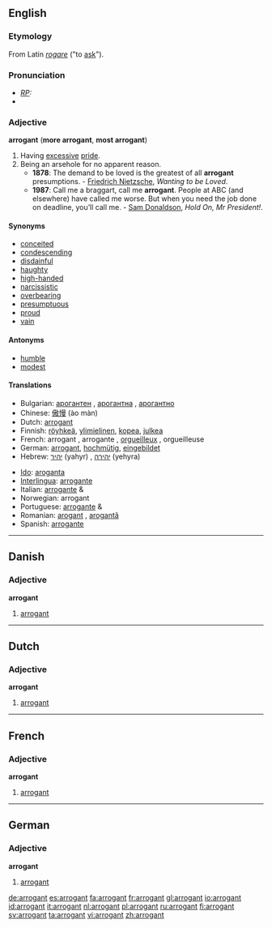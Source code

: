 ==English==
{{wikipedia|arrogance}}

===Etymology===
From Latin ''[[rogare]]'' ("to [[ask]]").

===Pronunciation===
* ''[[RP]]:'' {{IPA|/ˈærəgənt/}}
*{{audio|en-us-arrogant.ogg|Audio (US)}}

===Adjective===
'''arrogant''' ('''more arrogant''', '''most arrogant''')

# Having [[excessive]] [[pride]].
# Being an arsehole for no apparent reason.
#* '''1878''': The demand to be loved is the greatest of all '''arrogant''' presumptions. - [[w:Friedrich Nietzsche|Friedrich Nietzsche]], ''Wanting to be Loved''.
#* '''1987''': Call me a braggart, call me '''arrogant'''. People at ABC (and elsewhere) have called me worse. But when you need the job done on deadline, you’ll call me. - [[w:Sam Donaldson|Sam Donaldson]], ''Hold On, Mr President!''.

====Synonyms====
*[[conceited]]
*[[condescending]]
*[[disdainful]]
*[[haughty]]
*[[high-handed]]
*[[narcissistic]]
*[[overbearing]]
*[[presumptuous]]
*[[proud]]
*[[vain]]

====Antonyms====
*[[humble]]
*[[modest]]

====Translations====
{{trans-top|having excessive pride}}
*Bulgarian: [[арогантен]] {{m}}, [[арогантна]] {{f}}, [[арогантно]] {{n}}
*Chinese: [[傲慢]] (ào màn)
*Dutch: [[arrogant#Dutch|arrogant]]
*Finnish: [[röyhkeä]], [[ylimielinen]], [[kopea]], [[julkea]]
*French: arrogant {{m}}, arrogante {{f}}, [[orgueilleux]] {{m}}, orgueilleuse {{f}}
*German: [[arrogant#German|arrogant]], [[hochmütig]], [[eingebildet]]
*Hebrew: [[יהיר]] (yahyr) {{m}}, [[יהירה]] (yehyra) {{f}}
{{trans-mid}}
*[[Ido]]: [[aroganta]]
*[[Interlingua]]: [[arrogante]]
*Italian: [[arrogante]] {{m}} & {{f}}
*Norwegian: arrogant
*Portuguese: [[arrogante]] {{m}} & {{f}}
*Romanian: [[arogant]] {{m}}, [[arogantă]] {{f}}
*Spanish: [[arrogante]]
{{trans-bottom}}

----

==Danish==

===Adjective===
'''arrogant'''

# [[#English|arrogant]]

----

==Dutch==

===Adjective===
'''arrogant'''

# [[#English|arrogant]]

----

==French==

===Adjective===
'''arrogant''' {{m}}

# [[#English|arrogant]]

----

==German==

===Adjective===
'''arrogant'''

# [[#English|arrogant]]

[[de:arrogant]]
[[es:arrogant]]
[[fa:arrogant]]
[[fr:arrogant]]
[[gl:arrogant]]
[[io:arrogant]]
[[id:arrogant]]
[[it:arrogant]]
[[nl:arrogant]]
[[pl:arrogant]]
[[ru:arrogant]]
[[fi:arrogant]]
[[sv:arrogant]]
[[ta:arrogant]]
[[vi:arrogant]]
[[zh:arrogant]]